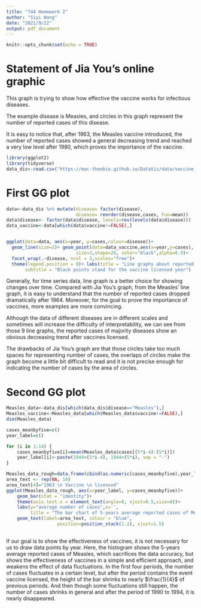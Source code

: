 ```yaml
---
title: "744 Homework 2"
author: "Siyi Wang"
date: "2021/9/22"
output: pdf_document
---
```


```r
knitr::opts_chunk$set(echo = TRUE)
```

# Statement of Jia You's online graphic

This graph is trying to show how effective the vaccine works for infectious diseases. 

The example disease is Measles, and circles in this graph represent the number of reported cases of this disease.

It is easy to notice that, after $1963$, the Measles vaccine introduced, the number of reported cases showed a general decreasing trend and reached a very low level after $1980$, which proves the importance of the vaccine.

```r
library(ggplot2)
library(tidyverse)
data_dis<-read.csv("https://mac-theobio.github.io/DataViz/data/vaccine_data_online.csv")
```


# First GG plot
```r


data<-data_dis %>% mutate(disease= factor(disease),
                          disease= reorder(disease,cases, Fun=mean))
data$disease<- factor(data$disease, levels=rev(levels(data$disease)))
data_vaccine<-data[which(data$vaccine!=FALSE),]


ggplot(data=data, aes(x=year, y=cases,colour=disease))+
  geom_line(size=2)+ geom_point(data=data_vaccine,aes(x=year,y=cases),
                          size=3,shape=20, color="black",alpha=0.9)+
  facet_wrap(.~disease, ncol = 3,scales="free")+
  theme(legend.position = 0)+ labs(title = "Line graphs about reported cases of 9 diseases by year",
       subtitle = "Black points stand for the vaccine licensed year") 
```

Generally, for time series data, line graph is a better choice for showing changes over time.
Compared with Jia You's graph, from the Measles' line graph, it is easy to understand that the number of reported cases dropped dramatically after $1964$. Moreover, for the goal to prove the importance of vaccines, more examples are more convincing. 

Although the data of different diseases are in different scales and sometimes will increase the difficulty of interpretability, we can see from those $9$ line graphs, the reported cases of majority diseases show an obvious decreasing trend after vaccines licensed. 

The drawbacks of Jia You's graph are that those circles take too much spaces for representing number of cases, the overlaps of circles make the graph become a little bit difficult to read and it is not precise enough for indicating the number of cases by the area of circles.

# Second GG plot
```r

Measles_data<-data_dis[which(data_dis$disease=="Measles"),]
Measles_vaccine<-Measles_data[which(Measles_data$vaccine!=FALSE),]
dim(Measles_data)

cases_meanbyfive=c()
year_label=c()

for (i in 1:14) {
    cases_meanbyfive[i]=mean(Measles_data$cases[(5*i-4):(5*i)])
    year_label[i]<-paste(1944+(5*i-4), 1944+(5*i), sep = "-")
}    

Measles_data_rough=data.frame(cbind(as.numeric(cases_meanbyfive),year_label))
area_text <- rep(NA, 14)
area_text[4]="1963 \n Vaccine \n licensed"
ggplot(Measles_data_rough, aes(x=year_label, y=cases_meanbyfive))+
    geom_bar(stat = "identity")+
    theme(axis.text.x = element_text(angle=0, vjust=0.5,size=8))+
    labs(y="average number of cases",x='',
         title = "The bar chart of 5-years average reported cases of Measles from 1945 to 2014")+
    geom_text(label=area_text, colour = "blue",
                   position=position_stack(1.2), vjust=1.5) 
   
```
If our goal is to show the effectiveness of vaccines, it is not necessary for us to draw data points by year.
Here, the histogram shows the 5-years average reported cases of Measles, which sacrifices the data accuracy, but shows the effectiveness of vaccines in a simple and efficient approach, and weakens the effect of data fluctuations. 
In the first four periods, the number of cases fluctuates in a certain level, but after the period contains the event vaccine licensed, the height of the bar shrinks to nearly $\frac{1}{4}$ of previous periods.
And then though some fluctuations still happen, the number of cases shrinks in general and after the period of $1990$ to $1994$, it is nearly disappeared.